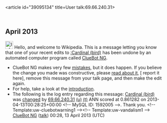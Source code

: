 <article id="39095134" title=User talk:69.66.240.31>
	<talkpage id="39095134" title="User talk:69.66.240.31">


== April 2013 ==
[[Image:Information.svg|left|25px|alt=|link=]] Hello, and welcome to Wikipedia. This is a message letting you know that one of your recent edits to [[:Cardinal (bird)]] has been undone by an automated computer program called [[User:ClueBot NG|ClueBot NG]].
{{clear}}
* ClueBot NG makes very few [[User:ClueBot NG#Information About False Positives|mistakes]], but it does happen. If you believe the change you made was constructive, please [[User:ClueBot NG#Information About False Positives|read about it]], [{{User:ClueBot NG/Warnings/FPReport|1592005}} report it here], remove this message from your talk page, and then make the edit again.
* For help, take a look at the [[Wikipedia:Introduction|introduction]].
* The following is the log entry regarding this message: [[Cardinal (bird)]] was [http://en.wikipedia.org/w/index.php?title=Cardinal+%28bird%29&amp;diff=550083797&amp;oldid=550047175 changed] by [[Special:Contributions/69.66.240.31|69.66.240.31]] [[User:69.66.240.31|(u)]] [[User talk:69.66.240.31|(t)]] ANN scored at 0.861282 on 2013-04-13T00:28:25+00:00 &lt;!-- MySQL ID: 1592005 --&gt;. Thank you. &lt;!-- Template:uw-cluebotwarning1 --&gt;&lt;!-- Template:uw-vandalism1 --&gt; [[User:ClueBot NG|ClueBot NG]] ([[User talk:ClueBot NG|talk]]) 00:28, 13 April 2013 (UTC)
	</talkpage>
</article>